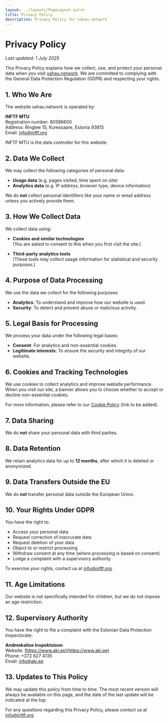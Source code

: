 ```yaml
---
layout: ../layouts/PageLayout.astro
title: Privacy Policy
description: Privacy Policy for xahau.network
---
```


# Privacy Policy

_Last updated: 1 July 2025_

This Privacy Policy explains how we collect, use, and protect your personal data when you visit [xahau.network](https://xahau.network). We are committed to complying with the General Data Protection Regulation (GDPR) and respecting your rights.

## 1. Who We Are

The website xahau.network is operated by:

**INFTF MTU**  
Registration number: 80586600  
Address: Ringtee 15, Kuressaare, Estonia 93815  
Email: [info@inftf.org](mailto:info@inftf.org)

INFTF MTU is the data controller for this website.

## 2. Data We Collect

We may collect the following categories of personal data:

- **Usage data** (e.g. pages visited, time spent on site)
- **Analytics data** (e.g. IP address, browser type, device information)

We do **not** collect personal identifiers like your name or email address unless you actively provide them.

## 3. How We Collect Data

We collect data using:

- **Cookies and similar technologies**  
  (You are asked to consent to this when you first visit the site.)

- **Third-party analytics tools**  
  (These tools may collect usage information for statistical and security purposes.)

## 4. Purpose of Data Processing

We use the data we collect for the following purposes:

- **Analytics**: To understand and improve how our website is used.
- **Security**: To detect and prevent abuse or malicious activity.

## 5. Legal Basis for Processing

We process your data under the following legal bases:

- **Consent**: For analytics and non-essential cookies.
- **Legitimate interests**: To ensure the security and integrity of our website.

## 6. Cookies and Tracking Technologies

We use cookies to collect analytics and improve website performance. When you visit our site, a banner allows you to choose whether to accept or decline non-essential cookies.

For more information, please refer to our [Cookie Policy](#) (link to be added).

## 7. Data Sharing

We do **not** share your personal data with third parties.

## 8. Data Retention

We retain analytics data for up to **12 months**, after which it is deleted or anonymized.

## 9. Data Transfers Outside the EU

We do **not** transfer personal data outside the European Union.

## 10. Your Rights Under GDPR

You have the right to:

- Access your personal data
- Request correction of inaccurate data
- Request deletion of your data
- Object to or restrict processing
- Withdraw consent at any time (where processing is based on consent)
- Lodge a complaint with a supervisory authority

To exercise your rights, contact us at [info@inftf.org](mailto:info@inftf.org).

## 11. Age Limitations

Our website is not specifically intended for children, but we do not impose an age restriction.

## 12. Supervisory Authority

You have the right to file a complaint with the Estonian Data Protection Inspectorate:

**Andmekaitse Inspektsioon**  
Website: [https://www.aki.ee](https://www.aki.ee)  
Phone: +372 627 4135  
Email: [info@aki.ee](mailto:info@aki.ee)

## 13. Updates to This Policy

We may update this policy from time to time. The most recent version will always be available on this page, and the date of the last update will be indicated at the top.

For any questions regarding this Privacy Policy, please contact us at [info@inftf.org](mailto:info@inftf.org).
